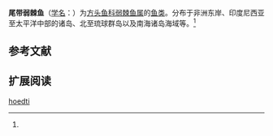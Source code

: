 {{Speciesbox
| name = 尾带弱棘鱼
| status = 
| status_system = 
| image = 
| genus = Malacanthus
| species = hoedti
| authority = Bleeker, 1859<ref name='id7276'>{{cite web| url =http://www.bioinfo.cn/db05/BjdwSpecies.php?action=view&id=7276| title =尾带弱棘鱼| work =中国动物物种编目数据库| publisher =中国科学院微生物研究所| author =中国科学院动物研究所| accessdate =2009-04-16| deadurl =yes| archiveurl =https://web.archive.org/web/20160305105348/http://www.bioinfo.cn/db05/BjdwSpecies.php?action=view&id=7276| archivedate =2016-03-05}}</ref>
}}

'''尾带弱棘鱼'''（[[学名|学名]]：{{lang|la|''Malacanthus hoedti''}}）为[[方头鱼科|方头鱼科]][[弱棘鱼属|弱棘鱼属]]的[[鱼类|鱼类]]。分布于非洲东岸、印度尼西亚至太平洋中部的诸岛、北至琉球群岛以及南海诸岛海域等。<ref name='id7276'/>

== 参考文献 ==
{{reflist}}

== 扩展阅读 ==
{{refbegin}}
{{wikispecies-inline|Malacanthus hoedti|尾带弱棘鱼}}
{{refend}}
{{Taxonbar|from=Q15233336}}

[[Category:弱棘鱼属|hoedti]]


{{Perciformes-stub}}